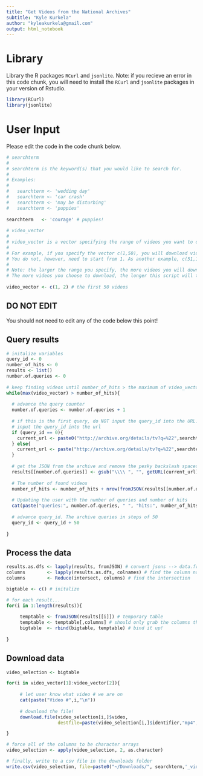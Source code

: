 ```yaml
---
title: "Get Videos from the National Archives"
subtitle: "Kyle Kurkela"
author: "kyleakurkela@gmail.com"
output: html_notebook
---
```


# Library

Library the R packages `RCurl` and `jsonlite`. Note: if you recieve an error in this code chunk, you will need to install the `RCurl` and `jsonlite` packages in your version of Rstudio.

```r
library(RCurl)
library(jsonlite)
```

# User Input

Please edit the code in the code chunk below.

```r
# searchterm
#
# searchterm is the keyword(s) that you would like to search for. 
#
# Examples:
#
#   searchterm <- 'wedding day'
#   searchterm <- 'car crash'
#   searchterm <- 'may be disturbing'
#   searchterm <- 'puppies'
 
searchterm   <- 'courage' # puppies!
 
# video_vector
# 
# video_vector is a vector specifying the range of videos you want to download from the archive. 
#
# For example, if you specify the vector c(1,50), you will download videos #1 - #50 for a total of 50 videos.
# You do not, however, need to start from 1. As another example, c(51,100) will downloads video #51 - #100.
#
# Note: the larger the range you specify, the more videos you will download. 
# The more videos you choose to download, the longer this script will take to run. 
 
video_vector <- c(1, 2) # the first 50 videos
```

## DO NOT EDIT

You should not need to edit any of the code below this point!

## Query results

```r
# initalize variables
query_id <- 0
number_of_hits <- 0
results <- list()
number.of.queries <- 0
 
# keep finding videos until number_of_hits > the maximum of video_vector
while(max(video_vector) > number_of_hits){
  
  # advance the query counter
  number.of.queries <- number.of.queries + 1  
  
  # if this is the first query, do NOT input the query_id into the URL. If this is any other query,
  # input the query_id into the url
  if (query_id == 0){
    current_url <- paste0("http://archive.org/details/tv?q=%22",searchterm,"%22&output=json")
  } else{
    current_url <- paste("http://archive.org/details/tv?q=%22",searchterm,"%22&output=json&start=",query_id,sep="")
  }
  
  # get the JSON from the archive and remove the pesky backslash spaces (i.e., "\ ") that fromJSON doesn't like
  results[[number.of.queries]] <- gsub("\\\\ ", "", getURL(current_url))
  
  # The number of found videos
  number_of_hits <- number_of_hits + nrow(fromJSON(results[[number.of.queries]]))
  
  # Updating the user with the number of queries and number of hits
  cat(paste("queries:", number.of.queries, " ", "hits:", number_of_hits, "\n"))
  
  # advance query_id. The archive queries in steps of 50
  query_id <- query_id + 50
  
}
```

## Process the data
```r
results.as.dfs <- lapply(results, fromJSON) # convert jsons --> data.frames
columns        <- lapply(results.as.dfs, colnames) # find the column names of all data.frames
columns        <- Reduce(intersect, columns) # find the intersection

bigtable <- c() # initalize

# for each result...
for(i in 1:length(results)){
  
     temptable <- fromJSON(results[[i]]) # temporary table
     temptable <- temptable[,columns] # should only grab the columns that are available to all data.frames
     bigtable  <- rbind(bigtable, temptable) # bind it up!
     
}
```

## Download data
```r
video_selection <- bigtable

for(i in video_vector[1]:video_vector[2]){
  
     # let user know what video # we are on
     cat(paste("Video #",i,"\n"))
  
     # download the file!
     download.file(video_selection[i,]$video,
                   destfile=paste(video_selection[i,]$identifier,"mp4",sep="."))

}

# force all of the columns to be character arrays
video_selection <- apply(video_selection, 2, as.character)

# finally, write to a csv file in the downloads folder
write.csv(video_selection, file=paste0("~/Downloads/", searchterm,'_video_details.csv'))
```

